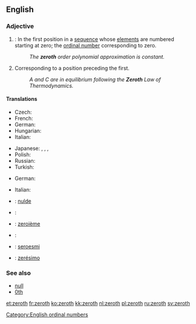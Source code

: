 {{wikipedia}}
==English==
{{ordinalbox|en||0th|1st||first|card=zero}}

===Adjective===
{{en-adj|-}}

# {{mathematics}}: In the first position in a [[sequence]] whose [[element]]s are numbered starting at zero; the [[ordinal number]] corresponding to zero.
#: ''The '''zeroth''' order polynomial approximation is constant.''
# Corresponding to a position preceding the first.
#: ''A and C are in equilibrium following the '''Zeroth''' Law of Thermodynamics.''

====Translations====
{{trans-top|ordinal number corresponding to zero}}
* Czech: {{t-|cs|nultý|m}}
* French: {{t+|fr|zérotième}}
* German: {{t|de|nullte}}
* Hungarian: {{t+|hu|nulladik}}
* Italian: {{t-|it|zeresimo}}
{{trans-mid}}
* Japanese: {{t|ja|第零|tr=dairei|sc=Jpan}}, {{t|ja|第ゼロ|tr=daizero|sc=Jpan}}, {{t|ja|零番目|tr=reiban-me|sc=Jpan}}, {{t|ja|ゼロ番目|tr=zeroban-me|sc=Jpan}}
* Polish: {{t+|pl|zerowy|m}}
* Russian: {{t+|ru|нулевой|tr=nul'evój}}
* Turkish: {{t|tr|sıfırıncı}}
{{trans-bottom}}

{{trans-top|corresponding to a position preceding the first}}
* German: {{t|de|nullte}}
{{trans-mid}}
* Italian: {{t-|it|zeresimo}}
{{trans-bottom}}

{{checktrans-top}}
* {{ttbc|nl}}: [[nulde]]
* {{ttbc|eo}}: {{t-|eo|nula|xs=Esperanto}}
* {{ttbc|fr}}: [[zeroième]]
{{trans-mid}}
* {{ttbc|no}}: {{t-|no|nulte}}
* {{ttbc|nov}}: [[seroesmi]]
* {{ttbc|pt}}: [[zerésimo]]
{{trans-bottom}}

===See also===
* [[null]]
* [[0th]]

[[Category:English ordinal numbers]]

[[et:zeroth]]
[[fr:zeroth]]
[[ko:zeroth]]
[[kk:zeroth]]
[[nl:zeroth]]
[[pl:zeroth]]
[[ru:zeroth]]
[[sv:zeroth]]